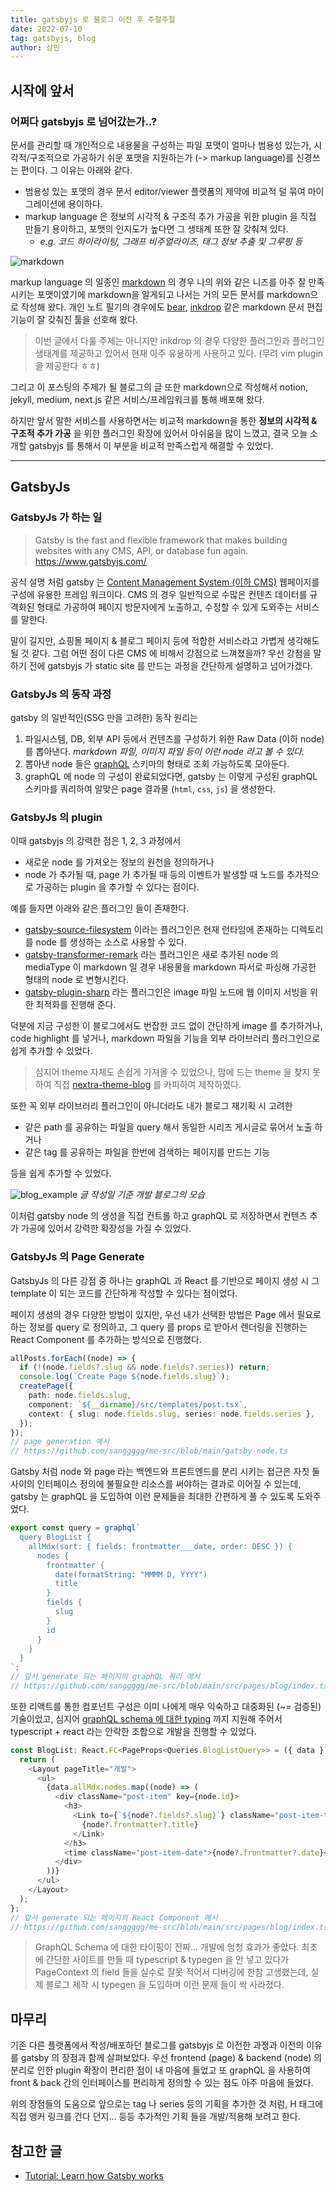 ```yaml
---
title: gatsbyjs 로 블로그 이전 후 주절주절
date: 2022-07-10
tag: gatsbyjs, blog
author: 상민
---
```


## 시작에 앞서

### 어쩌다 gatsbyjs 로 넘어갔는가..?

문서를 관리할 때 개인적으로 내용물을 구성하는 파일 포맷이 얼마나 범용성 있는가, 시각적/구조적으로 가공하기 쉬운 포맷을 지원하는가 (-> markup language)를 신경쓰는 편이다. 그 이유는 아래와 같다.

- 범용성 있는 포맷의 경우 문서 editor/viewer 플랫폼의 제약에 비교적 덜 묶여 마이그레이션에 용이하다.
- markup language 은 정보의 시각적 & 구조적 추가 가공을 위한 plugin 을 직접 만들기 용이하고, 포맷의 인지도가 높다면 그 생태계 또한 잘 갖춰져 있다.
  - _e.g. 코드 하이라이팅, 그래프 비주얼라이즈, 태그 정보 추출 및 그루핑 등_

![markdown](./markdown.png)

markup language 의 일종인 [markdown](https://www.markdownguide.org/) 의 경우 나의 위와 같은 니즈를 아주 잘 만족시키는 포맷이였기에 markdown을 알게되고 나서는 거의 모든 문서를 markdown으로 작성해 왔다. 개인 노트 필기의 경우에도 [bear](https://bear.app/), [inkdrop](https://www.inkdrop.app/) 같은 markdown 문서 편집 기능이 잘 갖춰진 툴을 선호해 왔다.

> 이번 글에서 다룰 주제는 아니지만 inkdrop 의 경우 다양한 플러그인과 플러그인 생태계를 제공하고 있어서 현재 아주 유용하게 사용하고 있다. (무려 vim plugin 을 제공한다 ㅎㅎ)

그리고 이 포스팅의 주제가 될 블로그의 글 또한 markdown으로 작성해서 notion, jekyll, medium, next.js 같은 서비스/프레임워크를 통해 배포해 왔다.

하지만 앞서 말한 서비스를 사용하면서는 비교적 markdown을 통한 **정보의 시각적 & 구조적 추가 가공** 을 위한 플러그인 확장에 있어서 아쉬움을 많이 느꼈고, 결국 오늘 소개할 gatsbyjs 를 통해서 이 부분을 비교적 만족스럽게 해결할 수 있었다.

---

## GatsbyJs

### GatsbyJs 가 하는 일

> Gatsby is the fast and flexible framework that makes building websites with any CMS, API, or database fun again. https://www.gatsbyjs.com/

공식 설명 처럼 gatsby 는 [Content Management System (이하 CMS)](https://www.oracle.com/kr/content-management/what-is-cms/) 웹페이지를 구성에 유용한 프레임 워크이다.
CMS 의 경우 일반적으로 수많은 컨텐츠 데이터를 규격화된 형태로 가공하여 페이지 방문자에게 노출하고, 수정할 수 있게 도와주는 서비스를 말한다.

말이 길지만, 쇼핑몰 페이지 & 블로그 페이지 등에 적합한 서비스라고 가볍게 생각해도 될 것 같다. 그럼 어떤 점이 다른 CMS 에 비해서 강점으로 느껴졌을까? 우선 강점을 말하기 전에 gatsbyjs 가 static site 를 만드는 과정을 간단하게 설명하고 넘어가겠다.

### GatsbyJs 의 동작 과정

gatsby 의 일반적인(SSG 만을 고려한) 동작 원리는

1. 파일시스템, DB, 외부 API 등에서 컨텐츠를 구성하기 위한 Raw Data (이하 node) 를 뽑아낸다. _markdown 파일, 이미지 파일 등이 이런 node 라고 볼 수 있다._
2. 뽑아낸 node 들은 [graphQL](https://graphql.org/) 스키마의 형태로 조회 가능하도록 모아둔다.
3. graphQL 에 node 의 구성이 완료되었다면, gatsby 는 이렇게 구성된 graphQL 스키마를 쿼리하여 알맞은 page 결과물 (`html`, `css`, `js`) 을 생성한다.

### GatsbyJs 의 plugin

이때 gatsbyjs 의 강력한 점은 1, 2, 3 과정에서

- 새로운 node 를 가져오는 정보의 원천을 정의하거나
- node 가 추가될 때, page 가 추가될 때 등의 이벤트가 발생할 때 노드를 추가적으로 가공하는
  plugin 을 추가할 수 있다는 점이다.

예를 들자면 아래와 같은 플러그인 들이 존재한다.

- [gatsby-source-filesystem](https://www.gatsbyjs.com/plugins/gatsby-source-filesystem/) 이라는 플러그인은 현재 런타임에 존재하는 디렉토리를 node 를 생성하는 소스로 사용할 수 있다.
- [gatsby-transformer-remark](https://www.gatsbyjs.com/plugins/gatsby-transformer-remark/) 라는 플러그인은 새로 추가된 node 의 mediaType 이 markdown 일 경우 내용물을 markdown 파서로 파싱해 가공한 형태의 node 로 변형시킨다.
- [gatsby-plugin-sharp](https://www.gatsbyjs.com/plugins/gatsby-plugin-sharp) 라는 플러그인은 image 파일 노드에 웹 이미지 서빙을 위한 최적화를 진행해 준다.

덕분에 지금 구성한 이 블로그에서도 번잡한 코드 없이 간단하게 image 를 추가하거나, code highlight 를 넣거나, markdown 파일을 기능을 외부 라이브러리 플러그인으로 쉽게 추가할 수 있었다.

> 심지어 theme 자체도 손쉽게 가져올 수 있었으나, 맘에 드는 theme 을 찾지 못하여 직접 [nextra-theme-blog](https://github.com/shuding/nextra/tree/core/packages/nextra-theme-blog) 를 카피하여 제작하였다.

또한 꼭 외부 라이브러리 플러그인이 아니더라도 내가 블로그 재기획 시 고려한

- 같은 path 를 공유하는 파일을 query 해서 동일한 시리즈 게시글로 묶어서 노출 하거나
- 같은 tag 를 공유하는 파일을 한번에 검색하는 페이지를 만드는 기능

등을 쉽게 추가할 수 있었다.

![blog_example](./blog_example.png)
_글 작성일 기준 개발 블로그의 모습_

이처럼 gatsby node 의 생성을 직접 컨트롤 하고 graphQL 로 저장하면서 컨텐츠 추가 가공에 있어서 강력한 확장성을 가질 수 있었다.

### GatsbyJs 의 Page Generate

GatsbyJs 의 다른 강점 중 하나는 graphQL 과 React 를 기반으로 페이지 생성 시 그 template 이 되는 코드를 간단하게 작성할 수 있다는 점이었다.

페이지 생성의 경우 다양한 방법이 있지만, 우선 내가 선택한 방법은 Page 에서 필요로 하는 정보를 query 로 정의하고, 그 query 를 props 로 받아서 렌더링을 진행하는 React Component 를 추가하는 방식으로 진행했다.

```ts
allPosts.forEach((node) => {
  if (!(node.fields?.slug && node.fields?.series)) return;
  console.log(`Create Page ${node.fields.slug}`);
  createPage({
    path: node.fields.slug,
    component: `${__dirname}/src/templates/post.tsx`,
    context: { slug: node.fields.slug, series: node.fields.series },
  });
});
// page generation 예시
// https://github.com/sanggggg/me-src/blob/main/gatsby-node.ts
```

Gatsby 처럼 node 와 page 라는 백엔드와 프론트엔드를 분리 시키는 접근은 자칫 둘 사이의 인터페이스 정의에 불필요한 리소스를 써야하는 결과로 이어질 수 있는데, gatsby 는 graphQL 을 도입하여 이런 문제들을 최대한 간편하게 풀 수 있도록 도와주었다.

```ts
export const query = graphql`
  query BlogList {
    allMdx(sort: { fields: frontmatter___date, order: DESC }) {
      nodes {
        frontmatter {
          date(formatString: "MMMM D, YYYY")
          title
        }
        fields {
          slug
        }
        id
      }
    }
  }
`;
// 앞서 generate 되는 페이지의 graphQL 쿼리 예시
// https://github.com/sanggggg/me-src/blob/main/src/pages/blog/index.tsx
```

또한 리액트를 통한 컴포넌트 구성은 이미 나에게 매우 익숙하고 대중화된 (~= 검증된) 기술이었고, 심지어 [graphQL schema 에 대한 typing](https://www.gatsbyjs.com/blog/how-to-use-gatsby-graphql-type-generation/) 까지 지원해 주어서 typescript + react 라는 안락한 조합으로 개발을 진행할 수 있었다.

```ts
const BlogList: React.FC<PageProps<Queries.BlogListQuery>> = ({ data }) => {
  return (
    <Layout pageTitle="개발">
      <ul>
        {data.allMdx.nodes.map((node) => (
          <div className="post-item" key={node.id}>
            <h3>
              <Link to={`${node?.fields?.slug}`} className="post-item-title">
                {node?.frontmatter?.title}
              </Link>
            </h3>
            <time className="post-item-date">{node?.frontmatter?.date}</time>
          </div>
        ))}
      </ul>
    </Layout>
  );
};
// 앞서 generate 되는 페이지의 React Component 예시
// https://github.com/sanggggg/me-src/blob/main/src/pages/blog/index.tsx
```

> GraphQL Schema 에 대한 타이핑이 진짜... 개발에 엄청 효과가 좋았다.
> 최초에 간단한 사이트를 만들 때 typescript & typegen 을 안 넣고 있다가 PageContext 의 field 들을 실수로 잘못 적어서 디버깅에 한참 고생했는데,
> 실제 블로그 제작 시 typegen 을 도입하며 이런 문제 들이 싹 사라졌다.

## 마무리

기존 다른 플랫폼에서 작성/배포하던 블로그를 gatsbyjs 로 이전한 과정과 이전의 이유를 gatsby 의 장점과 함께 살펴보았다.
우선 frontend (page) & backend (node) 의 분리로 인한 plugin 확장이 편리한 점이 내 마음에 들었고
또 graphQL 을 사용하여 front & back 간의 인터페이스를 편리하게 정의할 수 있는 점도 아주 마음에 들었다.

위의 장점들의 도움으로 앞으로는 tag 나 series 등의 기획을 추가한 것 처럼, H 태그에 직접 앵커 링크를 건다 던지... 등등 추가적인 기획 들을 개발/적용해 보려고 한다.

## 참고한 글

- [Tutorial: Learn how Gatsby works](https://www.gatsbyjs.com/docs/tutorial/)
